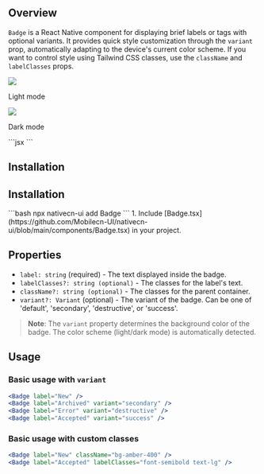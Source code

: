 ## Overview

`Badge` is a React Native component for displaying brief labels or tags with optional variants. It provides quick style
customization through the `variant` prop, automatically adapting to the device's current color scheme. If you
want to control style using Tailwind CSS classes, use the `className` and `labelClasses` props.

<Tabs>
  <Tab title="Preview">
    <div style={{ display: 'flex', justifyContent: 'center', gap: '20px' }}>
      <div>
        <img src="https://raw.githubusercontent.com/Mobilecn-UI/nativecn-ui/main/assets/examples/components/badges-light.png" />
        <p>Light mode</p>
      </div>
      <div>
        <img src="https://raw.githubusercontent.com/Mobilecn-UI/nativecn-ui/main/assets/examples/components/badges-dark.png" />
        <p>Dark mode</p>
      </div>
    </div>
  </Tab>
  <Tab title="Code">
    ```jsx
    <View className="flex flex-row gap-2">
      <Badge label="Badge" />
      <Badge label="Badge" variant="secondary" />
      <Badge label="Badge" variant="destructive" />
      <Badge label="Badge" className="bg-amber-400 dark:bg-amber-600" />
      <Badge label="Badge" variant="success" />
    </View>
    ```
  </Tab>
</Tabs>

## Installation

## Installation

<Tabs>
  <Tab title="CLI">```bash npx nativecn-ui add Badge ```</Tab>
  <Tab title="Manual">
    1. Include
    [Badge.tsx](https://github.com/Mobilecn-UI/nativecn-ui/blob/main/components/Badge.tsx)
    in your project.
  </Tab>
</Tabs>

## Properties

- `label: string` (required) - The text displayed inside the badge.
- `labelClasses?: string (optional)` - The classes for the label's text.
- `className?: string (optional)` - The classes for the parent container.
- `variant?: Variant` (optional) - The variant of the badge. Can be one of 'default', 'secondary', 'destructive', or 'success'.

> **Note**: The `variant` property determines the background color of the badge. The color scheme (light/dark mode) is automatically detected.

## Usage

### Basic usage with `variant`

```jsx
<Badge label="New" />
<Badge label="Archived" variant="secondary" />
<Badge label="Error" variant="destructive" />
<Badge label="Accepted" variant="success" />
```

### Basic usage with custom classes

```jsx
<Badge label="New" className="bg-amber-400" />
<Badge label="Accepted" labelClasses="font-semibold text-lg" />
```
